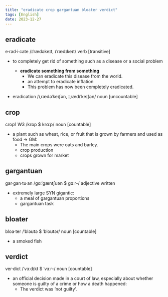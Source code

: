 ```yaml
---
title: "eradicate crop gargantuan bloater verdict"
tags: [English]
date: 2023-12-27
---
```


## eradicate

e·rad·i·cate /ɪˈrædəkeɪt, ɪˈrædɪkeɪt/ verb [transitive]

- to completely get rid of something such as a disease or a social problem
  - **eradicate something from something**
    - We can eradicate this disease from the world.
    - an attempt to eradicate inflation
    - This problem has now been completely eradicated.

- eradication /ɪˌrædəˈkeɪʃən, ɪˌrædɪˈkeɪʃən/ noun [uncountable]

## crop

crop1 W3 /krɒp $ krɑːp/ noun [countable]

- a plant such as wheat, rice, or fruit that is grown by farmers and used as food → GM:
  - The main crops were oats and barley.
  - crop production
  - crops grown for market

## gargantuan

gar·gan·tu·an /ɡɑːˈɡæntʃuən $ ɡɑːr-/ adjective written

- extremely large SYN gigantic:
  - a meal of gargantuan proportions
  - gargantuan task

## bloater

bloa·ter /ˈbləʊtə $ ˈbloʊtər/ noun [countable]

- a smoked fish

## verdict

ver·dict /ˈvɜːdɪkt $ ˈvɜːr-/ noun [countable]

- an official decision made in a court of law, especially about whether someone
is guilty of a crime or how a death happened:
  - The verdict was ‘not guilty’.

